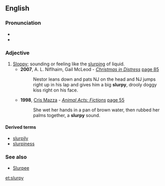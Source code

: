 ==English==

===Pronunciation===
* {{IPA|/ˈslɜː(ɹ)pi/|lang=en}}
* {{rhymes|ɜː(ɹ)pi|lang=en}}

===Adjective===
{{en-adj|er}}

# [[sloppy|Sloppy]]; sounding or feeling like the [[slurp]]ing of liquid.
#* '''2007''', A. L. Niflhaim, Gail McLeod - ''[http://books.google.com/books?id=9u36ZpkXRcsC&pg=PA85&dq=drooly&lr=&sig=5C5urtEvZZpAYNWEN435HM9KrNE Christmas in Distress]'' [http://books.google.com/books?id=9u36ZpkXRcsC&pg=PA85&dq=drooly&lr=&sig=5C5urtEvZZpAYNWEN435HM9KrNE page 85]
#*: Nestor leans down and pats NJ on the head and NJ jumps right up in his lap and gives him a big '''slurpy''', drooly doggy kiss right on his face.
#* '''1998''', [[w:Cris Mazza|Cris Mazza]] - ''[http://books.google.com/books?id=s8K7c9_jKd0C Animal Acts: Fictions]'' [http://books.google.com/books?id=s8K7c9_jKd0C&pg=PA55&dq=slurpy&lr=&sig=QMH2Q7yfFnCgIQjoIeXTSvC4m0M page 55]
#*: She wet her hands in a pan of brown water, then rubbed her palms together, a '''slurpy''' sound.

====Derived terms====
* [[slurpily]]
* [[slurpiness]]

===See also===
* [[Slurpee]]

[[et:slurpy]]